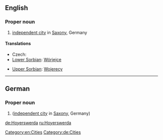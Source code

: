 ==English==
{{wikipedia}}

===Proper noun===
{{en-proper noun}}

# [[independent city]] in [[Saxony]], Germany

====Translations====
{{trans-top|city}}
* Czech: {{t|cs|Hojeřice}}
* [[Lower Sorbian]]: [[Wórjejce]]
{{trans-mid}}
* [[Upper Sorbian]]: [[Wojerecy]]
{{trans-bottom}}

[[Category:en:Cities]]

----

==German==
{{wikipedia|lang=de}}

===Proper noun===
{{de-proper noun}}

# {{l|en|Hoyerswerda}} ([[independent city]] in [[Saxony]], Germany)

[[Category:de:Cities]]

[[de:Hoyerswerda]]
[[ru:Hoyerswerda]]